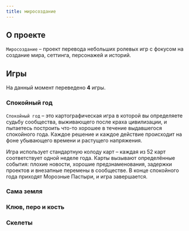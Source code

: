 ```yaml
---
title: миросоздание
---
```



## О проекте

`Миросоздание` – проект перевода небольших ролевых игр с фокусом на создание мира, сеттинга, персонажей и историй.

## Игры

На данный момент переведено **4** игры.

### Спокойный год

`Спокойный год` – это картографическая игра в которой вы определяете судьбу сообщества, выживающего после краха цивилизации, и пытаетесь построить что-то хорошее в течение выдавшегося спокойного года. Каждое решение и каждое действие происходит на фоне убывающего времени и растущего напряжения.

Игра использует стандартную колоду карт – каждая из 52 карт соответствует одной неделе года. Карты вызывают определённые события: плохие новости, хорошие предзнаменования, задержки проектов и внезапные перемены в сообществе. В конце спокойного года приходят Морозные Пастыри, и игра завершается.

<Link title="Спокойный год" href="/the-quiet-year" style="info" />

### Сама земля

<Link title="Сама земля" href="/the-ground-itself" style="info" />

### Клюв, перо и кость

<Link title="люв, перо и кость" href="/beak-feather-bone" style="info" />

### Скелеты

<Link title="Скелеты" href="/the-skeletons" style="info" />
